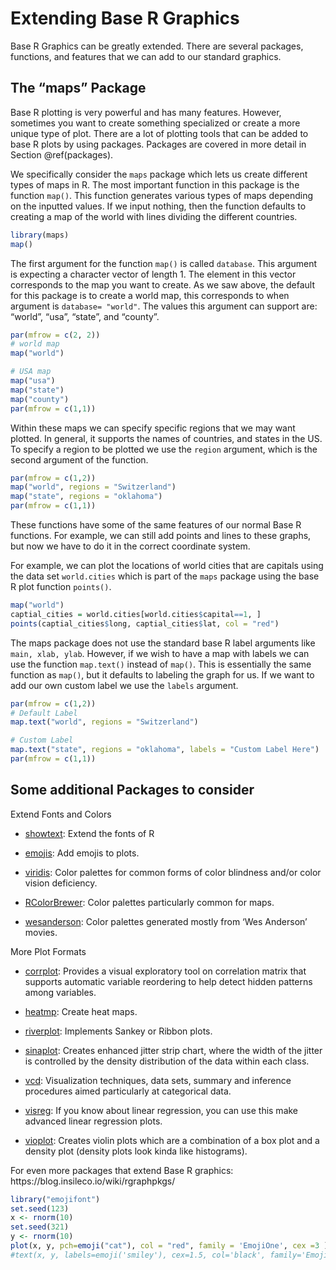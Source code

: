 # Extending Base R Graphics

Base R Graphics can be greatly extended.  There are several packages, functions, and features that we can add to our standard graphics. 

## The "maps" Package

Base R plotting is very powerful and has many features.  However, sometimes you want to create something specialized or create a more unique type of plot.  There are a lot of plotting tools that can be added to base R plots by using packages. Packages are covered in more detail in Section \@ref(packages). 

We specifically consider the `maps` package which lets us create different types of maps in R.  The most important function in this package is the function `map()`.  This function generates various types of maps depending on the inputted values.  If we input nothing, then the function defaults to creating a map of the world with lines dividing the different countries. 

```r
library(maps)
map()
```

The first argument for the function `map()` is called `database`. This argument is expecting a character vector of length 1. The element in this vector corresponds to the map you want to create. As we saw above, the default for this package is to create a world map, this corresponds to when argument is `database= "world"`.  The values this argument can support are: "world", "usa", "state", and "county". 

```r
par(mfrow = c(2, 2))
# world map 
map("world")

# USA map 
map("usa")
map("state")
map("county")
par(mfrow = c(1,1))
```

Within these maps we can specify specific regions that we may want plotted. In general, it supports the names of countries, and states in the US. To specify a region to be plotted we use the `region` argument, which is the second argument of the function. 

```r
par(mfrow = c(1,2))
map("world", regions = "Switzerland")
map("state", regions = "oklahoma")
par(mfrow = c(1,1))
```

These functions have some of the same features of our normal Base R functions.  For example, we can still add points and lines to these graphs, but now we have to do it in the correct coordinate system.  


For example, we can plot the locations of world cities that are capitals using the data set `world.cities` which is part of the `maps` package using the base R plot function `points()`. 

```r
map("world")
captial_cities = world.cities[world.cities$capital==1, ]
points(captial_cities$long, captial_cities$lat, col = "red")
```

The maps package does not use the standard base R label arguments like `main, xlab, ylab`.  However, if we wish to have a map with labels we can use the function `map.text()` instead of `map()`. This is essentially the same function as `map()`, but it defaults to labeling the graph for us.  If we want to add our own custom label we use the `labels` argument. 

```r
par(mfrow = c(1,2))
# Default Label 
map.text("world", regions = "Switzerland")

# Custom Label 
map.text("state", regions = "oklahoma", labels = "Custom Label Here")
par(mfrow = c(1,1))
```

## Some additional Packages to consider

Extend Fonts and Colors

- [showtext](https://cran.r-project.org/web/packages/showtext/): Extend the fonts of R

- [emojis](https://cran.r-project.org/web/packages/emojifont/): Add emojis to plots. 

- [viridis](https://cran.r-project.org/web/packages/viridis/index.html): Color palettes for common forms of color blindness and/or color vision deficiency. 

- [RColorBrewer](https://cran.r-project.org/web/packages/RColorBrewer/index.html): Color palettes particularly common for maps. 

- [wesanderson](https://cran.r-project.org/web/packages/wesanderson/index.html): Color palettes generated mostly from 'Wes Anderson' movies.


More Plot Formats 

- [corrplot](https://cran.r-project.org/web/packages/corrplot/): Provides a visual exploratory tool on correlation matrix that supports automatic variable reordering to help detect hidden patterns among variables.

- [heatmp](https://cran.r-project.org/web/packages/heatmap3/): Create heat maps. 

- [riverplot](https://cran.r-project.org/web/packages/riverplot/): Implements Sankey or Ribbon plots. 

- [sinaplot](https://cran.r-project.org/web/packages/sinaplot/): Creates enhanced jitter strip chart, where the width of the jitter is controlled by the density distribution of the data within each class. 

- [vcd](https://cran.r-project.org/web/packages/vcd/): Visualization techniques, data sets, summary and inference procedures aimed particularly at categorical data. 

- [visreg](https://cran.r-project.org/web/packages/visreg/): If you know about linear regression, you can use this make advanced linear regression plots. 

- [vioplot](https://cran.r-project.org/web/packages/vioplot/index.html): Creates violin plots which are a combination of a box plot and a density plot (density plots look kinda like histograms). 

For even more packages that extend Base R graphics: https://blog.insileco.io/wiki/rgraphpkgs/



```r
library("emojifont")
set.seed(123)
x <- rnorm(10)
set.seed(321)
y <- rnorm(10)
plot(x, y, pch=emoji("cat"), col = "red", family = 'EmojiOne', cex =3 )
#text(x, y, labels=emoji('smiley'), cex=1.5, col='black', family='EmojiOne')
```

